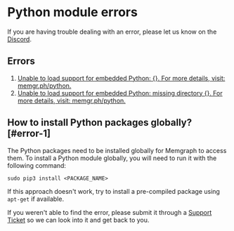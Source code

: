 
# Python module errors

<Callout type="info">
If you are having trouble dealing with an error, please let us know on the <a href="https://www.discord.gg/memgraph"
target="_blank">Discord</a>.
</Callout>

## Errors

1. [Unable to load support for embedded Python: {}. For more details, visit:
   memgr.ph/python.](#error-1)
2. [Unable to load support for embedded Python: missing directory {}. For more
   details, visit: memgr.ph/python.](#error-1)

## How to install Python packages globally? [#error-1]

The Python packages need to be installed globally for Memgraph to access them.
To install a Python module globally, you will need to run it with the following
command:

```console
sudo pip3 install <PACKAGE_NAME>
```

If this approach doesn't work, try to install a pre-compiled package using
`apt-get` if available.

<Callout type="info">
If you weren't able to find the error, please submit it through a <a href="https://support.memgraph.com"
target="_blank">Support Ticket</a> so we can look into it and get back to you.
</Callout>
